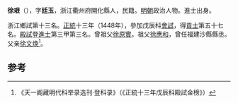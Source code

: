 '''徐珢'''（{{bd|1421年||？}}），字'''廷玉'''，浙江衢州府開化縣人，民籍。[[明朝|明朝]]政治人物。進士出身。

浙江鄉試第十三名。[[正统_(年号)|正統]]十三年（1448年），參加戊辰科[[會試|會試]]，得[[貢士|貢士]]第五十七名。[[殿試|殿試]]登[[進士|進士]]第三甲第三名。曾祖父[[徐原實|徐原實]]。祖父[[徐應和|徐應和]]，曾任福建沙縣縣丞。父亲[[徐文煥|徐文煥]]<ref>《天一阁藏明代科举录选刊·登科录》（《正統十三年戊辰科殿試金榜》）</ref>。

==参考==
{{reflist}}
{{明朝人物小作品}}
{{正統十三年戊辰科殿試金榜}}